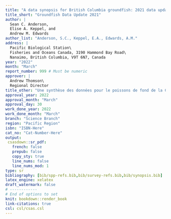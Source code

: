 ```yaml
---
title: "A data synopsis for British Columbia groundfish: 2021 data update"
title_short: "Groundfish Data Update 2021"
author: |
  Sean C. Anderson,
  Elise A. Keppel, and
  Andrew M. Edwards
author_list: "Anderson, S.C., Keppel, E.A., Edwards, A.M."
address: |
  Pacific Biological Station\
  Fisheries and Oceans Canada, 3190 Hammond Bay Road\
  Nanaimo, British Columbia, V9T 6N7, Canada
year: "2022"
month: "March"
report_number: 999 # Must be numeric
approver: |
  Andrew Thomson\
  Regional Director
title_other: "Une synthèse des données pour le poissons de fond de la Colombie-Britannique : mise à jour 2021"
approval_year: 2022
approval_month: "March"
approval_day: 30
work_done_year: 2022
work_done_month: "March"
branch: "Science Branch"
region: "Pacific Region"
isbn: "ISBN-Here"
cat_no: "Cat-Number-Here"
output:
 csasdown::sr_pdf:
   french: false
   prepub: false
   copy_sty: true
   line_nums: false
   line_nums_mod: 1
type: sr
bibliography: [bib/spp-refs.bib,bib/survey-refs.bib,bib/synopsis.bib]
latex_engine: xelatex
draft_watermark: false
# ------------
# End of options to set
knit: bookdown::render_book
link-citations: true
csl: csl/csas.csl
---
```



